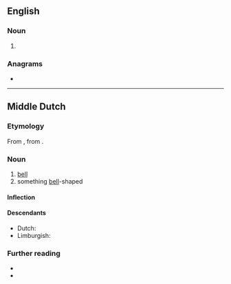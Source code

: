 ==English==

===Noun===
{{en-noun}}

# {{obsolete spelling of|clock|lang=en}}

===Anagrams===
* {{anagrams|en|cockle}}

----

==Middle Dutch==

===Etymology===
From {{inh|dum|odt|*klokka}}, from {{der|dum|sga|clocc}}.

===Noun===
{{dum-noun|f}}

# [[bell]]
# something [[bell]]-shaped

====Inflection====
{{rfinfl|dum|noun}}

====Descendants====
* Dutch: {{l|nl|klok}}
* Limburgish: {{l|li|klók}}

===Further reading===
* {{R:VMNW|ID99252}}
* {{R:MNW|22026|I}}